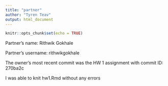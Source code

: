 ```yaml
---
title: "partner"
author: "Tyren Teav"
output: html_document
---
```


```r
knitr::opts_chunk$set(echo = TRUE)
```




Partner's name: 
Rithwik Gokhale

Partner's username:
rithwikgokhale

The owner's most recent commit was the HW 1 assignment with commit ID: 270ba2c

I was able to knit hw1.Rmd without any errors


